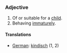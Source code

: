 ===Adjective===

# Of or suitable for a [[child]].
# Behaving [[immaturely]].

====Translations====

*[[German]]: [[kindisch]] (1, 2)